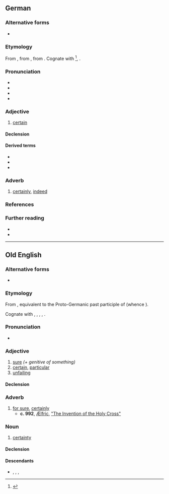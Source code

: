 {{also|gewiß}}
==German==

===Alternative forms===
* {{alter|de|gewiß}}

===Etymology===
{{root|de|ine-pro|*weyd-}}
From {{inh|de|gmh|gewis}}, from {{inh|de|goh|giwis}}, from {{inh|de|gem-pro|*gawissaz||known, certain, sure}}. Cognate with {{cog|nl|wis}}<ref>{{R:Kluge 1891|gewiß}}</ref>, {{cog|en|iwis}}.

===Pronunciation===
* {{IPA|de|/ɡəˈvɪs/}}
* {{rhymes|de|ɪs|s=2}}
* {{audio|de|DE-gewiss.ogg|audio}}
* {{audio|de|BY-gewiss.ogg|Audio (Bavarian)}}

===Adjective===
{{de-adj|comp}}

# [[certain]]
#: {{ant|de|ungewiss}}

====Declension====
{{de-adecl|comp}}

====Derived terms====
* {{l|de|in gewisser Weise}}
* {{l|de|gewissermaßen}}
* {{l|de|Gewissheit}}

===Adverb===
{{de-adv}}

# [[certainly]], [[indeed]]
#: {{syn|de|sicherlich}}

===References===
<references/>

===Further reading===
* {{R:Duden}}
* {{R:DWDS}}

----

==Old English==

===Alternative forms===
* {{alter|ang|ġewis}}

===Etymology===
From {{inh|ang|gem-pro|*gawissaz||certain}}, equivalent to {{prefix|ang|ge||alt1=ġe-}} the Proto-Germanic past participle of {{m|gem-pro|*witaną}} (whence {{cog|ang|witan}}).

Cognate with {{cog|ofs|wiss}}, {{cog|osx|giwiss}}, {{cog|odt|*giwis}}, {{cog|goh|giwiss}}, {{cog|non|viss}}.

===Pronunciation===
* {{ang-IPA|ġewiss}}

===Adjective===
{{ang-adj|ġewiss}}

# [[sure]] ''(+ genitive of something)''
# [[certain]], [[particular]]
# [[unfailing]]

====Declension====
{{ang-adecl|ġewiss}}

===Adverb===
{{ang-adv|head=ġewiss}}

# [[for sure]], [[certainly]]
#* '''c. 992''', [[w:Ælfric of Eynsham|Ælfric]], [https://books.google.com/books?id=m2hVAAAAcAAJ&pg=PA306 "The Invention of the Holy Cross"]
#*: {{quote|ang|''Hēo becōm tō þǣre stōwe and āfand þrēo rōde. Ān wæs þæs Hǣlendes, and þā ōðra þāra þēofa. Þā nysse hēo '''ġewiss''' hwelcu wǣre Cristes rōd.''|She came to the place and discovered three crosses. One was Jesus', and the others belonged to the thieves. But she didn't know '''for sure''' which cross was Christ's.}}

===Noun===
{{ang-noun|head=ġewiss|n}}

# [[certainty]]

====Declension====
{{ang-decl-noun-a-n|ġewiss}}

====Descendants====
* {{desc|enm|ywis}}, {{l|en|iwis}}, {{l|en|wis}}, {{l|en|wiss}}